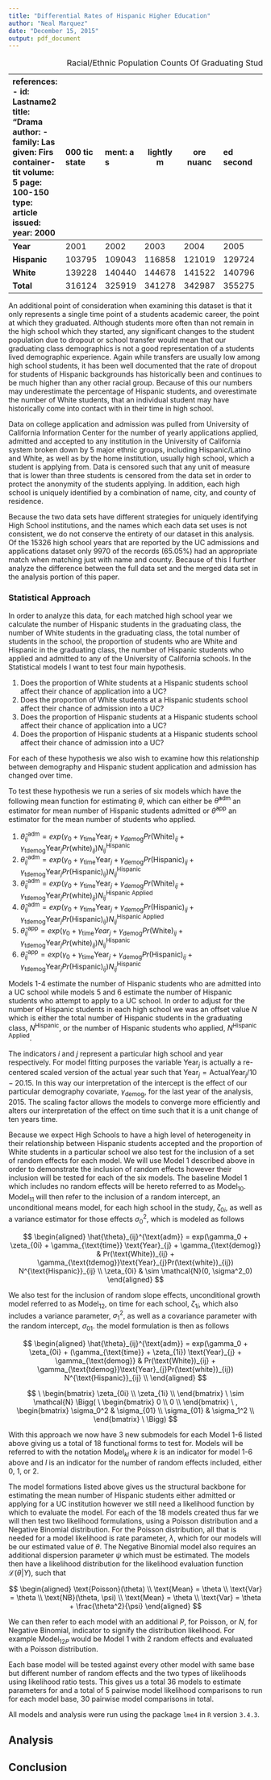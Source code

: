 ```yaml
---
title: "Differential Rates of Hispanic Higher Education"
author: "Neal Marquez"
date: "December 15, 2015"
output: pdf_document
---
```


---
references:
- id: Lastname2000
  title: "Dramatic statement: a slightly more nuanced secondary title."
  author:
  - family: Lastname
    given: Firstname
  container-title: Journal Name
  volume: 5
  page: 100-150
  type: article-journal
  issued:
    year: 2000

- id: Bigdeal2009
  title: "Studies on everything"
  author:
  - family: Bigdeal
    given: O
  - family: Bigdeal
    given: P
  container-title: "A chapter in the book of everything"
  page: 50
  type: chapter
  issued:
    year: 2009
...

<style type="text/css">
h1, h2, h3, h4, h5, h6 {
    font-family: Times New Roman;
    font-size: 18px;
}
body, td {
    font-family: Times New Roman;
    font-size: 14px;
}
code.r{
    font-size: 12px;
}
</style>

<div style="line-height: 2em;">

## Introduction  
Hispanic students have recently seen major shifts in the rate of acceptance and participation in higher education. Hispanics have historically lagged behind other ethnic/racial groups in various measures of educational attainment, however, in a study released in 2014 by the Pew Research Center, college enrollment in two and four year institutions in the United States has more than tripled in the time span between 1996 and 2012. In spring 2012, the proportion of students that graduated from High School who were Hispanic, around 18%, was near equal to the proportion of students attending college in 2012, around 19%. Nevertheless, there continues to be inequalities in other measures of higher education such as graduation rates, time till graduation, and the caliber of the institutions that they attend relative to their White peers. Furthermore, how Hispanic students differ amongst themselves by other socioeconomic factors such as region or income has been well documented as well.  

In this study, I wish to analyze how the lived experience of Hispanic students, in terms of the demographic composition of whom they attend school with, may alter an individuals chance of attending a more prestigious or elite institution. This study looks at the intersecting effect of how the surrounding demographics and the environment of a Hispanic student alters the chances that they have to enter a prestigious university. While previous studies have analyzed how individuals differ in their educational attainment and/or success by economic status, our analysis strictly looks at how demographic structure alters those chances within in the Hispanic community. Namely I wish to see how Hispanic students who are predominantly in high school with a majority White population may have had different rates of admission into prestigious universities when compared with Hispanic students who are in schools with a low percentage of White students. Additionally I wish to see how Hispanic students who are predominately in Hispanic populated High Schools differ in their rate of acceptance to prestigious universities from Hispanic students who attend High Schools with low Hispanic populations. Moreover, I want to analyze how the rates of acceptance between these two populations of students have changed over time.

I hypothesize that Hispanic students who are in High Schools with high White populations, and conversely Low Hispanic populations, have historically had greater success at being admitted into prestigious collegiate institutions because of their experience interacting with a racial group who, historically, has been more often associated with institutions of higher education. However, I expect that while there may be historical differences between Hispanic students in High White population schools and Low White population schools, that these differences will be diminishing over time as reflected by differential rates of change in the rate of acceptance into prestigious Universities over time. Despite, this I also hypothesize that Hispanic students will still have differential rate of acceptance in the final year of the study which is 2015.

Due to data collection restrictions the scope of this analysis will be limited to public High Schools and Universities within the state of California. For the purpose of this study we will operationalize prestigious universities as any of the institutions part of the public University of California umbrella. Within the state of California there are two major systems of public universities, the Universities of California (UC) and the California State schools (Cal State), of which there are 10 and 23 respectively. The UC schools have had lower acceptance rates, more organizations dedicated fully to research, and higher rates of high impact research in comparison to the Cal state schools. The Cal State schools on the other hand focus more on practical and applied training, rather than theoretical, and hold a majority of the California public college students.

## Methods  

### Data Collection  

Data was collected from two major sources in our analysis, one source for annual college application and admission data separated by high school of application and race and another for annual high school senior graduating class school demographics.  

High school demographic information was obtained from the California Department of Education for the academic years between 1990-91 to 2015-16. Information on the counts of total students as well as number of students broken down by racial and ethnicity groups for each public high school in the state of California, which are uniquely identified by a reference name, district of operation, and county of residence. Though distinctions for individuals of multi-ethnic have changed over time the two categories that I am concerned with in this analysis have not had major revisions in the study period. One point of analytical concern is that these groups do not represent mutually exclusive options, and students may mark one or more groups as the racial group that they wish to identify as. Although previous research has cited that more Hispanic citizens of the United States are now more often referring to themselves as Hispanic and White [@Bigdeal2009], this distinction should only push our hypothesis to null findings and still be able to distinguish between individuals who solely identify as white.

When comparing the size of high school population numbers of students of Hispanic and White backgrounds two important pieces of demographic information need to be addressed. It is a well known fact that the racial/ethnic composition of the United States is rapidly changing towards a more prevalent Hispanic population and this phenomena is even more pervasive in the state of California. In the table below are the numbers of students in the state of California public high school graduating class who refer to themselves as Hispanic, White, and the total number of students. While 2007 marked the first year in this data set where Hispanic students represented a greater number of students than the White population in the public school graduating class, as seen in Table 1, this trend would continue into 2015 where Hispanic students had a count of 217,397 students and Whites had a count of 114,408 students.

-------------- -------- -------- -------- -------- -------- -------- --------
   **Year**      2001     2002     2003     2004     2005     2006     2007  

 **Hispanic**   103795   109043   116858   121019   129724   128462   143476

  **White**     139228   140440   144678   141522   140796   138595   141344

  **Total**     316124   325919   341278   342987   355275   356641   376393
-------------- -------- -------- -------- -------- -------- -------- --------

Table: Racial/Ethnic Population Counts Of Graduating Students

An additional point of consideration when examining this dataset is that it only represents a single time point of a students academic career, the point at which they graduated. Although students more often than not remain in the high school which they started, any significant changes to the student population due to dropout or school transfer would mean that our graduating class demographics is not a good representation of a students lived demographic experience. Again while transfers are usually low among high school students, it has been well documented that the rate of dropout for students of Hispanic backgrounds has historically been and continues to be much higher than any other racial group. Because of this our numbers may underestimate the percentage of Hispanic students, and overestimate the number of White students, that an individual student may have historically come into contact with in their time in high school.

Data on college application and admission was pulled from University of California Information Center for the number of yearly applications applied, admitted and accepted to any institution in the University of California system broken down by 5 major ethnic groups, including Hispanic/Latino and White, as well as by the home institution, usually high school, which a student is applying from. Data is censored such that any unit of measure that is lower than three students is censored from the data set in order to protect the anonymity of the students applying. In addition, each high school is uniquely identified by a combination of name, city, and county of residence.

Because the two data sets have different strategies for uniquely identifying High School institutions, and the names which each data set uses is not consistent, we do not conserve the entirety of our dataset in this analysis. Of the 15326 high school years that are reported by the UC admissions and applications dataset only 9970 of the records (65.05%) had an appropriate match when matching just with name and county. Because of this I further analyze the difference between the full data set and the merged data set in the analysis portion of this paper.

### Statistical Approach

In order to analyze this data, for each matched high school year we calculate the number of Hispanic students in the graduating class, the number of White students in the graduating class, the total number of students in the school, the proportion of students who are White and Hispanic in the graduating class, the number of Hispanic students who applied and admitted to any of the University of California schools. In the Statistical models I want to test four main hypothesis.  

1. Does the proportion of White students at a Hispanic students school affect their chance of application into a UC?
2. Does the proportion of White students at a Hispanic students school affect their chance of admission into a UC?
1. Does the proportion of Hispanic students at a Hispanic students school affect their chance of application into a UC?
2. Does the proportion of Hispanic students at a Hispanic students school affect their chance of admission into a UC?

For each of these hypothesis we also wish to examine how this relationship between demography and Hispanic student application and admission has changed over time.

To test these hypothesis we run a series of six models which have the following mean function for estimating $\theta$, which can either be $\hat{\theta}^{\text{adm}}$ an estimator for mean number of Hispanic students admitted or $\hat{\theta}^{\text{app}}$ an estimator for the mean number of students who applied.

1. $\hat{\theta}_{ij}^{\text{adm}} = exp(\gamma_0 + \gamma_{\text{time}}\text{Year}_{j} + \gamma_{\text{demog}} Pr(\text{White})_{ij} + \gamma_{\text{tdemog}}\text{Year}_{j}Pr(\text{white})_{ij}) N^{\text{Hispanic}}_{ij}$
1. $\hat{\theta}_{ij}^{\text{adm}} = exp(\gamma_0 + \gamma_{\text{time}}\text{Year}_{j} + \gamma_{\text{demog}} Pr(\text{Hispanic})_{ij} + \gamma_{\text{tdemog}}\text{Year}_{j}Pr(\text{Hispanic})_{ij}) N_{ij}^{\text{Hispanic}}$
1. $\hat{\theta}_{ij}^{\text{adm}} = exp(\gamma_0 + \gamma_{\text{time}}\text{Year}_{j} + \gamma_{\text{demog}} Pr(\text{White})_{ij} + \gamma_{\text{tdemog}}\text{Year}_{j}Pr(\text{white})_{ij}) N^{\text{Hispanic Applied}}_{ij}$
1. $\hat{\theta}_{ij}^{\text{adm}} = exp(\gamma_0 + \gamma_{\text{time}}\text{Year}_{j} + \gamma_{\text{demog}} Pr(\text{Hispanic})_{ij} +\gamma_{\text{tdemog}}\text{Year}_{j}Pr(\text{Hispanic})_{ij})N_{ij}^{\text{Hispanic Applied}}$
1. $\hat{\theta}_{ij}^{\text{app}} = exp(\gamma_0 + \gamma_{\text{time}}Year_{j} + \gamma_{\text{demog}} Pr(\text{White})_{ij} + \gamma_{\text{tdemog}}\text{Year}_{j}Pr(\text{white})_{ij}) N^{\text{Hispanic}}_{ij}$
1. $\hat{\theta}_{ij}^{\text{app}} = exp(\gamma_0 + \gamma_{\text{time}}\text{Year}_{j} + \gamma_{\text{demog}} Pr(\text{Hispanic})_{ij} +\gamma_{\text{tdemog}}\text{Year}_{j}Pr(\text{Hispanic})_{ij})N_{ij}^{\text{Hispanic}}$

Models 1-4 estimate the number of Hispanic students who are admitted into a UC school while models 5 and 6 estimate the number of Hispanic students who attempt to apply to a UC school. In order to adjust for the number of Hispanic students in each high school we was an offset value $N$ which is either the total number of Hispanic students in the graduating class, $N^{\text{Hispanic}}$, or the number of Hispanic students who applied, $N^{\text{Hispanic Applied}}$.

The indicators $i$ and $j$ represent a particular high school and year respectively. For model fitting purposes the variable $\text{Year}_{j}$ is actually a re-centered scaled version of the actual year such that $\text{Year}_{j} = \text{ActualYear}_{j}/10 - 20.15$. In this way our interpretation of the intercept is the effect of our particular demography covariate, $\gamma_{\text{demog}}$, for the last year of the analysis, 2015. The scaling factor allows the models to converge more efficiently and alters our interpretation of the effect on time such that it is a unit change of ten years time.

Because we expect High Schools to have a high level of heterogeneity in their relationship between Hispanic students accepted and the proportion of White students in a particular school we also test for the inclusion of a set of random effects for each model. We will use Model 1 described above in order to demonstrate the inclusion of random effects however their inclusion will be tested for each of the six models. The baseline Model 1 which includes no random effects will be hereto referred to as $\text{Model}_{10}$. $\text{Model}_{11}$ will then refer to the inclusion of a random intercept, an unconditional means model, for each high school in the study, $\zeta_{0i}$, as well as a variance estimator for those effects $\sigma^2_{0}$, which is modeled as follows

$$
\begin{aligned}
\hat{\theta}_{ij}^{\text{adm}} = exp(\gamma_0 + \zeta_{0i} + \gamma_{\text{time}} \text{Year}_{j} + \gamma_{\text{demog}} & Pr(\text{White})_{ij} + \gamma_{\text{tdemog}}\text{Year}_{j}Pr(\text{white})_{ij}) N^{\text{Hispanic}}_{ij} \\  
\zeta_{0i} & \sim \mathcal{N}(0, \sigma^2_0)
\end{aligned}
$$

We also test for the inclusion of random slope effects, unconditional growth model referred to as $\text{Model}_{12}$, on time for each school, $\zeta_{1i}$, which also includes a variance parameter, $\sigma_1^2$, as well as a covariance parameter with the random intercept, $\sigma_{01}$. the model formulation is then as follows

$$
\begin{aligned}
\hat{\theta}_{ij}^{\text{adm}} = exp(\gamma_0 + \zeta_{0i} +   (\gamma_{\text{time}} + \zeta_{1i}) \text{Year}_{j} + \gamma_{\text{demog}} & Pr(\text{White})_{ij} + \gamma_{\text{tdemog}}\text{Year}_{j}Pr(\text{white})_{ij}) N^{\text{Hispanic}}_{ij} \\  
\end{aligned}
$$

$$
\
\begin{bmatrix}
   \zeta_{0i} \\
   \zeta_{1i} \\
\end{bmatrix}
\
\sim \mathcal{N} \Bigg(
\
\begin{bmatrix}
   0 \\
   0 \\
\end{bmatrix}
\
,
\begin{bmatrix}
   \sigma_0^2 & \sigma_{01} \\
   \sigma_{01} & \sigma_1^2 \\
\end{bmatrix}
\
\Bigg)
$$

With this approach we now have 3 new submodels for each Model 1-6 listed above giving us a total of 18 functional forms to test for. Models will be referred to with the notation $\text{Model}_{kl}$ where $k$ is an indicator for model 1-6 above and $l$ is an indicator for the number of random effects included, either 0, 1, or 2.

The model formations listed above gives us the structural backbone for estimating the mean number of Hispanic students either admitted or applying for a UC institution however we still need a likelihood function by which to evaluate the model. For each of the 18 models created thus far we will then test two likelihood formulations, using a Poisson distribution and a Negative Binomial distribution. For the Poisson distribution, all that is needed for a model likelihood is rate parameter, $\lambda$, which for our models will be our estimated value of $\theta$. The Negative Binomial model also requires an additional dispersion parameter $\psi$ which must be estimated. The models then have a likelihood distribution for the likelihood evaluation function  $\mathcal{L}(\theta|Y)$,  such that

$$
\begin{aligned}
\text{Poisson}(\theta) \\
\text{Mean} = \theta \\
\text{Var} = \theta \\
\text{NB}(\theta, \psi) \\
\text{Mean} = \theta \\
\text{Var} = \theta + \frac{\theta^2}{\psi}
\end{aligned}
$$

We can then refer to each model with an additional $P$, for Poisson, or $N$, for Negative Binomial, indicator to signify the distribution likelihood. For example $\text{Model}_{12P}$ would be Model 1 with 2 random effects and evaluated with a Poisson distribution.

Each base model will be tested against every other model with same base but different number of random effects and the two types of likelihoods using likelihood ratio tests. This gives us a total 36 models to estimate parameters for and a total of 5 pairwise model likelihood comparisons to run for each model base, 30 pairwise model comparisons in total.

All models and analysis were run using the package `lme4` in `R` version `3.4.3`.  

## Analysis

## Conclusion
